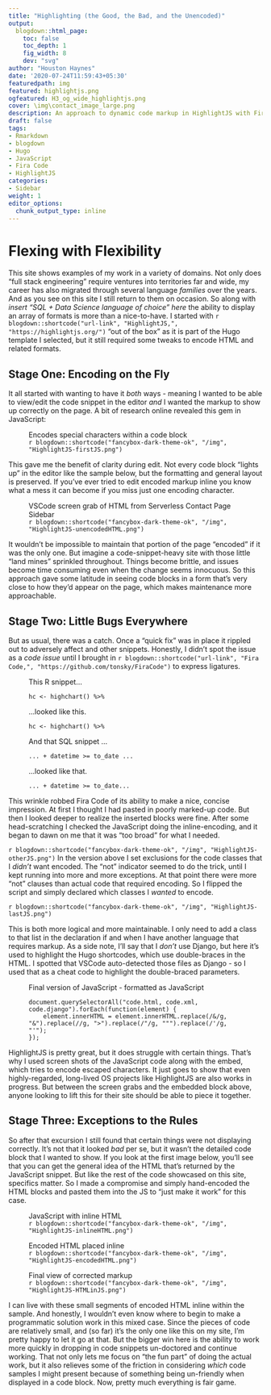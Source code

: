 ```yaml
---
title: "Highlighting (the Good, the Bad, and the Unencoded)"
output:
  blogdown::html_page:
    toc: false
    toc_depth: 1
    fig_width: 8
    dev: "svg"
author: "Houston Haynes"
date: '2020-07-24T11:59:43+05:30'
featuredpath: img
featured: highlightjs.png
ogfeatured: H3_og_wide_highlightjs.png
cover: \img\contact_image_large.png
description: An approach to dynamic code markup in HighlightJS with Fira Code ligatures for extra flair
draft: false
tags:
- Rmarkdown
- blogdown
- Hugo
- JavaScript
- Fira Code
- HighlightJS
categories: 
- Sidebar
weight: 1
editor_options: 
  chunk_output_type: inline
---
```


# Flexing with Flexibility

This site shows examples of my work in a variety of domains. Not only does "full stack engineering" require ventures into territories far and wide, my career has also migrated through several language *families* over the years. And as you see on this site I still return to them on occasion. So along with *insert "SQL + Data Science language of choice" here* the ability to display an array of formats is more than a nice-to-have. I started with `r blogdown::shortcode("url-link", "HighlightJS,", "https://highlightjs.org/")` "out of the box" as it is part of the Hugo template I selected, but it still required some tweaks to encode HTML and related formats. 

## Stage One: Encoding on the Fly

It all started with wanting to have it *both* ways - meaning I wanted to be able to view/edit the code snippet in the editor *and* I wanted the markup to show up correctly on the page. A bit of research online revealed this gem in JavaScript:

<figure><figcaption class="caption">Encodes special characters within a code block</figcaption>
`r blogdown::shortcode("fancybox-dark-theme-ok", "/img", "HighlightJS-firstJS.png")`
</figure>
This gave me the benefit of clarity during edit. Not every code block "lights up" in the editor like the sample below, but the formatting and general layout is preserved. If you've ever tried to edit encoded markup inline you know what a mess it can become if you miss just one encoding character. 
<figure><figcaption class="caption">VSCode screen grab of HTML from Serverless Contact Page Sidebar</figcaption>
`r blogdown::shortcode("fancybox-dark-theme-ok", "/img", "HighlightJS-unencodedHTML.png")`
</figure>
It wouldn't be impossible to maintain that portion of the page "encoded" if it was the only one. But imagine a code-snippet-heavy site with those little "land mines" sprinkled throughout. Things become brittle, and issues become time consuming even when the change seems innocuous. So this approach gave some latitude in seeing code blocks in a form that's very close to how they'd appear on the page, which makes maintenance more approachable.

## Stage Two: Little Bugs Everywhere

But as usual, there was a catch. Once a "quick fix" was in place it rippled out to adversely affect and other snippets. Honestly, I didn't spot the issue as a *code issue* until I brought in `r blogdown::shortcode("url-link", "Fira Code,", "https://github.com/tonsky/FiraCode")` to express ligatures. 

<div class="row">
<div class="col-md-6">
<figure><figcaption class="caption">This R snippet...</figcaption>
<pre><code class="r">hc <- highchart() %>%</code></pre>
</figure>
</div>
<div class="col-md-6">
<figure><figcaption class="caption">...looked like this.</figcaption>
<pre><code class="html">hc &lt;- highchart() %&gt;%</code></pre>
</figure>
</div>
<div class="col-md-6">
<figure><figcaption class="caption">And that SQL snippet ...</figcaption>
<pre><code class="sql">... + datetime >= to_date ...</code></pre>
</figure>
</div>
<div class="col-md-6">
<figure><figcaption class="caption">...looked like that.</figcaption>
<pre><code class="html">... + datetime &gt;= to_date...</code></pre>
</figure>
</div>
</div>

This wrinkle robbed Fira Code of its ability to make a nice, concise impression. At first I thought I had pasted in poorly marked-up code. But then I looked deeper to realize the inserted blocks were fine. After some head-scratching I checked the JavaScript doing the inline-encoding, and it began to dawn on me that it was "too broad" for what I needed.

`r blogdown::shortcode("fancybox-dark-theme-ok", "/img", "HighlightJS-otherJS.png")`
In the version above I set exclusions for the code classes that I *didn't* want encoded. The "not" indicator seemed to do the trick, until I kept running into more and more exceptions. At that point there were more "not" clauses than actual code that required encoding. So I flipped the script and simply declared which classes I *wanted* to encode.

`r blogdown::shortcode("fancybox-dark-theme-ok", "/img", "HighlightJS-lastJS.png")`

This is both more logical and more maintainable. I only need to add a class to that list in the declaration if and when I have another language that requires markup. As a side note, I'll say that I *don't* use Django, but here it's used to highlight the Hugo shortcodes, which use double-braces in the HTML. I spotted that VSCode auto-detected those files as Django - so I used that as a cheat code to highlight the double-braced parameters.

<figure><figcaption class="caption">Final version of JavaScript - formatted as JavaScript</figcaption>
<pre><code class="javascript">document.querySelectorAll("code.html, code.xml, code.django").forEach(function(element) {
    element.innerHTML = element.innerHTML.replace(/&/g, "&amp;").replace(/</g, "&lt;").replace(/>/g, "&gt;").replace(/"/g, "&quot;").replace(/'/g, "&#039;");
});</code></pre>
</figure>

HighlightJS is pretty great, but it does struggle with certain things. That's why I used screen shots of the JavaScript code along with the embed, which tries to encode escaped characters. It just goes to show that even highly-regarded, long-lived OS projects like HighlightJS are also works in progress. But between the screen grabs and the embedded block above, anyone looking to lift this for their site should be able to piece it together.

## Stage Three: Exceptions to the Rules
So after that excursion I still found that certain things were not displaying correctly. It's not that it looked *bad* per se, but it wasn't the detailed code block that I wanted to show. If you look at the first image below, you'll see that you can get the general idea of the HTML that's returned by the JavaScript snippet. But like the rest of the code showcased on this site, specifics matter. So I made a compromise and simply hand-encoded the HTML blocks and pasted them into the JS to "just make it work" for this case.

<div class="row">
<div class="col-md-4">
<figure><figcaption class="caption">JavaScript with inline HTML</figcaption>
`r blogdown::shortcode("fancybox-dark-theme-ok", "/img", "HighlightJS-inlineHTML.png")`
</figure>
</div>
<div class="col-md-4">
<figure><figcaption class="caption">Encoded HTML placed inline</figcaption>
`r blogdown::shortcode("fancybox-dark-theme-ok", "/img", "HighlightJS-encodedHTML.png")`
</figure>
</div>
<div class="col-md-4">
<figure><figcaption class="caption">Final view of corrected markup</figcaption>
`r blogdown::shortcode("fancybox-dark-theme-ok", "/img", "HighlightJS-HTMLinJS.png")`
</figure>
</div>
</div>
I can live with these small segments of encoded HTML inline within the sample. And honestly, I wouldn't even know where to begin to make a programmatic solution work in this mixed case. Since the pieces of code are relatively small, and (so far) it's the only one like this on my site, I'm pretty happy to let it go at that. But the bigger win here is the ability to work more quickly in dropping in code snippets un-doctored and continue working. That not only lets me focus on "the fun part" of doing the actual work, but it also relieves some of the friction in considering *which* code samples I might present because of something being un-friendly when displayed in a code block. Now, pretty much everything is fair game.
